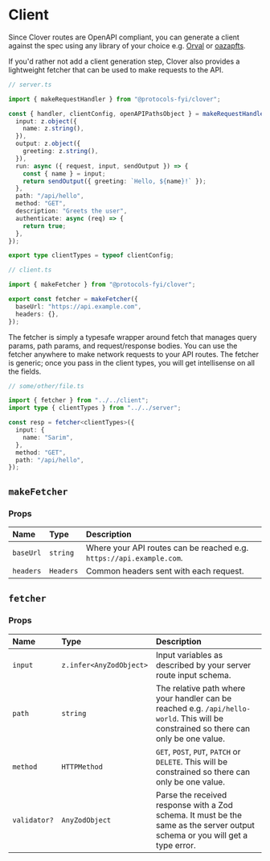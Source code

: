 # Client

Since Clover routes are OpenAPI compliant, you can generate a client against the spec using any library of your choice e.g. [Orval](https://orval.dev/overview) or [oazapfts](https://github.com/oazapfts/oazapfts).

If you'd rather not add a client generation step, Clover also provides a lightweight fetcher that can be used to make requests to the API.

```ts
// server.ts

import { makeRequestHandler } from "@protocols-fyi/clover";

const { handler, clientConfig, openAPIPathsObject } = makeRequestHandler({
  input: z.object({
    name: z.string(),
  }),
  output: z.object({
    greeting: z.string(),
  }),
  run: async ({ request, input, sendOutput }) => {
    const { name } = input;
    return sendOutput({ greeting: `Hello, ${name}!` });
  },
  path: "/api/hello",
  method: "GET",
  description: "Greets the user",
  authenticate: async (req) => {
    return true;
  },
});

export type clientTypes = typeof clientConfig;
```

```ts
// client.ts

import { makeFetcher } from "@protocols-fyi/clover";

export const fetcher = makeFetcher({
  baseUrl: "https://api.example.com",
  headers: {},
});
```

The fetcher is simply a typesafe wrapper around fetch that manages query params, path params, and request/response bodies. You can use the fetcher anywhere to make network requests to your API routes. The fetcher is generic; once you pass in the client types, you will get intellisense on all the fields.

```ts
// some/other/file.ts

import { fetcher } from "../../client";
import type { clientTypes } from "../../server";

const resp = fetcher<clientTypes>({
  input: {
    name: "Sarim",
  },
  method: "GET",
  path: "/api/hello",
});
```

## `makeFetcher`

### Props

| Name      | Type      | Description                                                          |
| :-------- | :-------- | :------------------------------------------------------------------- |
| `baseUrl` | `string`  | Where your API routes can be reached e.g. `https://api.example.com`. |
| `headers` | `Headers` | Common headers sent with each request.                               |

## `fetcher`

### Props

| Name         | Type                    | Description                                                                                                                           |
| :----------- | :---------------------- | :------------------------------------------------------------------------------------------------------------------------------------ |
| `input`      | `z.infer<AnyZodObject>` | Input variables as described by your server route input schema.                                                                       |
| `path`       | `string`                | The relative path where your handler can be reached e.g. `/api/hello-world`. This will be constrained so there can only be one value. |
| `method`     | `HTTPMethod`            | `GET`, `POST`, `PUT`, `PATCH` or `DELETE`. This will be constrained so there can only be one value.                                   |
| `validator?` | `AnyZodObject`          | Parse the received response with a Zod schema. It must be the same as the server output schema or you will get a type error.          |
